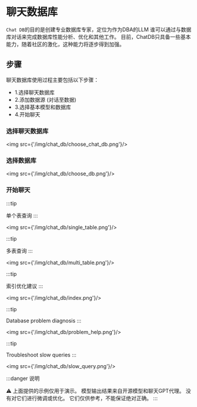 # 聊天数据库

`Chat DB`的目的是创建专业数据库专家，定位为作为DBA的LLM 谁可以通过与数据库对话来完成数据库性能分析、优化和其他工作。 目前，ChatDB只具备一些基本能力，随着社区的激化，这种能力将逐步得到加强。

## 步骤

聊天数据库使用过程主要包括以下步骤：

-   1.选择聊天数据库
-   2.添加数据源 (对话至数据)
-   3.选择基本模型和数据库
-   4.开始聊天

### 选择聊天数据库

<img src={'/img/chat_db/choose_chat_db.png'}/>

### 选择数据库

<img src={'/img/chat_db/choose_db.png'}/>

### 开始聊天

:::tip

单个表查询
:::

<img src={'/img/chat_db/single_table.png'}/>

:::tip

多表查询
:::

<img src={'/img/chat_db/multi_table.png'}/>

:::tip

索引优化建议
:::

<img src={'/img/chat_db/index.png'}/>

:::tip

Database problem diagnosis
:::

<img src={'/img/chat_db/problem_help.png'}/>

:::tip

Troubleshoot slow queries
:::

<img src={'/img/chat_db/slow_query.png'}/>

:::danger 说明

⚠️ 上面提供的示例仅用于演示。 模型输出结果来自开源模型和聊天GPT代理。 没有对它们进行微调或优化。 它们仅供参考，不能保证绝对正确。
:::
